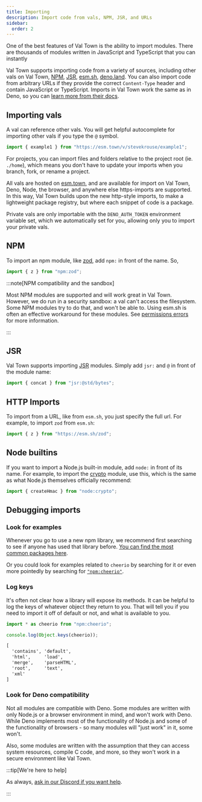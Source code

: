 ```yaml
---
title: Importing
description: Import code from vals, NPM, JSR, and URLs
sidebar:
  order: 2
---
```


One of the best features of Val Town is the ability to import modules. There are thousands
of modules written in JavaScript and TypeScript that you can instantly

Val Town supports importing code from a variety of sources, including other vals on Val Town,
[NPM](https://www.npmjs.com/), [JSR](https://jsr.io), [esm.sh](https://esm.sh/), [deno.land](https://deno.land/x).
You can also import code from arbitrary URLs if they provide the correct `Content-Type` header
and contain JavaScript or TypeScript.
Imports in Val Town work the same as in Deno, so you can [learn more from their docs](https://docs.deno.com/runtime/manual/basics/modules/).

## Importing vals

A val can reference other vals. You will get helpful autocomplete for importing other vals if
you type the `@` symbol.

```ts
import { example1 } from "https://esm.town/v/stevekrouse/example1";
```

For projects, you can import files and folders relative to the project root (ie. `./home`), which means you don't have to update your imports when you branch, fork, or rename a project.

All vals are hosted on [esm.town](/api/esm-town),
and are available for import on Val Town, Deno, Node, the browser, and anywhere else https-imports are supported.
In this way, Val Town builds upon the new http-style imports, to make a lightweight package registry,
but where each snippet of code is a package.

Private vals are only importable with the `DENO_AUTH_TOKEN` environment variable set, which we
automatically set for you, allowing only you to import your private vals.

## NPM

To import an npm module, like [zod](https://www.npmjs.com/package/zod), add
`npm:` in front of the name. So,

```ts
import { z } from "npm:zod";
```

:::note[NPM compatibility and the sandbox]

Most NPM modules are supported and will work great in Val Town. However,
we do run in a security sandbox: a val can't access the filesystem. Some
NPM modules try to do that, and won't be able to. Using esm.sh
is often an effective workaround for these modules. See
[permissions errors](/troubleshooting/permission-errors/) for more
information.

:::

## JSR

Val Town supports importing [JSR](https://jsr.io) modules. Simply add `jsr:` and `@` in front of the module name:

```ts
import { concat } from "jsr:@std/bytes";
```

## HTTP Imports

To import from a URL, like from `esm.sh`, you just specify the full url. For
example, to import `zod` from `esm.sh`:

```ts
import { z } from "https://esm.sh/zod";
```

## Node builtins

If you want to import a Node.js built-in module, add `node:` in front of its
name. For example, to import the
[crypto](https://nodejs.org/dist/latest-v20.x/docs/api/crypto.html) module, use
this, which is the same as what Node.js themselves officially recommend:

```ts
import { createHmac } from "node:crypto";
```

## Debugging imports

### Look for examples

Whenever you go to use a new npm library, we recommend first searching to see if
anyone has used that library before.
[You can find the most common packages here](https://www.val.town/examples/packages).

Or you could look for examples related to `cheerio` by searching for it or even
more pointedly by searching for [`"npm:cheerio"`](https://www.val.town/search?q=%22npm:cheerio%22).

### Log keys

It's often not clear how a library will expose its methods. It can be helpful to
log the keys of whatever object they return to you. That will tell you if you
need to import it off of default or not, and what is available to you.

```ts title="Example" val
import * as cheerio from "npm:cheerio";

console.log(Object.keys(cheerio));
```

```txt title="Logs"
[
  'contains', 'default',
  'html',     'load',
  'merge',    'parseHTML',
  'root',     'text',
  'xml'
]
```

### Look for Deno compatibility

Not all modules are compatible with Deno.
Some modules are written with only Node.js or a browser environment in mind, and
won't work with Deno. While Deno implements most of the functionality of Node.js
and some of the functionality of browsers - so many modules will "just work" in
it, some won't.

Also, some modules are written with the assumption that they can access system
resources, compile C code, and more, so they won't work in a secure environment
like Val Town.

:::tip[We're here to help]

As always, [ask in our Discord if you want help](https://discord.val.town/).

:::

